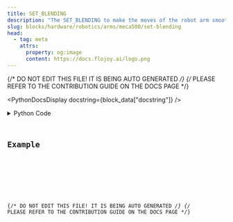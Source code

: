 ```yaml
---
title: SET_BLENDING
description: "The SET_BLENDING to make the moves of the robot arm smoother."
slug: blocks/hardware/robotics/arms/meca500/set-blending
head:
  - tag: meta
    attrs:
      property: og:image
      content: https://docs.flojoy.ai/logo.png
---
```


{/* DO NOT EDIT THIS FILE! IT IS BEING AUTO GENERATED */}
{/* PLEASE REFER TO THE CONTRIBUTION GUIDE ON THE DOCS PAGE */}


<PythonDocsDisplay docstring={block_data["docstring"]} />
<details>
<summary>Python Code</summary>



<Code code={pythonCode} lang="py" wrap theme="dracula" />

[Find this Flojoy Block on GitHub](https://github.com/flojoy-ai/blocks/blob/main/blocks/HARDWARE/ROBOTICS/ARMS/MECA500/SET_BLENDING/SET_BLENDING.py)

</details>

## Example


<GetHelpWidget />


<AppDisplay app={app} blockName="SET_BLENDING" client:visible />


<Example />

{/* DO NOT EDIT THIS FILE! IT IS BEING AUTO GENERATED */}
{/* PLEASE REFER TO THE CONTRIBUTION GUIDE ON THE DOCS PAGE */}
